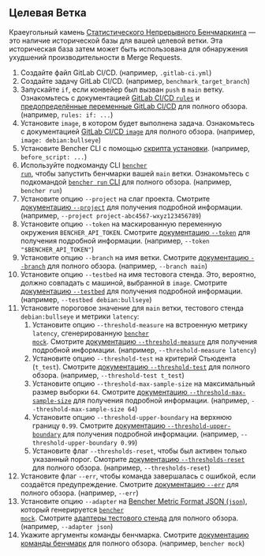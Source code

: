 
## Целевая Ветка

Краеугольный камень [Статистического Непрерывного Бенчмаркинга][statistical continuous benchmarking] — это наличие исторической базы для вашей целевой ветки. Эта историческая база затем может быть использована для обнаружения ухудшений производительности в Merge Requests.

<TargetBranchCode />

1. Создайте файл GitLab CI/CD.
   (например, `.gitlab-ci.yml`)
2. Создайте задачу GitLab CI/CD.
   (например, `benchmark_target_branch`)
3. Запускайте `if`, если конвейер был вызван `push` в `main` ветку.
   Ознакомьтесь с документацией [GitLab CI/CD `rules`][gitlab ci cd rules]
   и [предопределённые переменные GitLab CI/CD][gitlab ci cd redefined variables] для полного обзора.
   (например, `rules: if: ...`)
4. Установите `image`, в котором будет выполнена задача.
   Ознакомьтесь с документацией [GitLab CI/CD `image`][gitlab ci cd image]
   для полного обзора.
   (например, `image: debian:bullseye`)
5. Установите Bencher CLI с помощью [скрипта установки][install bencher cli].
   (например, `before_script: ...`)
6. Используйте подкоманду CLI <code><a href="/ru/docs/explanation/bencher-run/">bencher run</a></code>,
   чтобы запустить бенчмарки вашей `main` ветки.
   Ознакомьтесь с подкомандой [ `bencher run` CLI][bencher run] для полного обзора.
   (например, `bencher run`)
7. Установите опцию `--project` на слаг проекта.
   Смотрите [документацию `--project`][project option] для получения подробной информации.
   (например, `--project project-abc4567-wxyz123456789`)
8. Установите опцию `--token` на маскированную переменную окружения `BENCHER_API_TOKEN`.
   Смотрите [документацию `--token`][token option] для получения подробной информации.
   (например, `--token "$BENCHER_API_TOKEN"`)
9. Установите опцию `--branch` на имя ветки.
   Смотрите [документацию `--branch`][branch option] для полного обзора.
   (например, `--branch main`)
10. Установите опцию `--testbed` на имя тестовога стенда.
   Это, вероятно, должно совпадать с машиной, выбранной в `image`.
   Смотрите [документацию `--testbed`][testbed option] для получения подробной информации.
   (например, `--testbed debian:bullseye`)
11. Установите пороговое значение для `main` ветки, тестового стенда `debian:bullseye` и метрики `latency`:
    1. Установите опцию `--threshold-measure` на встроенную метрику `latency`, сгенерированную <code><a href="/ru/docs/reference/bencher-metric-format/#bencher-mock">bencher mock</a></code>.
    Смотрите [документацию `--threshold-measure`][threshold measure option] для получения подробной информации.
    (например, `--threshold-measure latency`)
    2. Установите опцию `--threshold-test` на критерий Стьюдента (`t_test`).
    Смотрите [документацию `--threshold-test`][threshold test option] для полного обзора.
    (например, `--threshold-test t_test`)
    3. Установите опцию `--threshold-max-sample-size` на максимальный размер выборки `64`.
    Смотрите [документацию `--threshold-max-sample-size`][threshold max sample size] для получения подробной информации.
    (например, `--threshold-max-sample-size 64`)
    4. Установите опцию `--threshold-upper-boundary` на верхнюю границу `0.99`.
    Смотрите [документацию `--threshold-upper-boundary`][threshold upper boundary] для получения подробной информации.
    (например, `--threshold-upper-boundary 0.99`)
    5. Установите флаг `--thresholds-reset`, чтобы был активен только указанный порог.
    Смотрите [документацию `--thresholds-reset`][thresholds reset] для полного обзора.
    (например, `--thresholds-reset`)
12. Установите флаг `--err`, чтобы команда завершалась с ошибкой, если создаётся предупреждение.
   Смотрите [документацию `--err`][alert err] для полного обзора.
   (например, `--err`)
13. Установите опцию `--adapter` на [Bencher Metric Format JSON (`json`)][bmf], который генерируется <code><a href="/ru/docs/reference/bencher-metric-format/#bencher-mock">bencher mock</a></code>.
   Смотрите [адаптеры тестового стенда][adapter json] для полного обзора.
   (например, `--adapter json`)
14. Укажите аргументы команды бенчмарка.
    Смотрите [документацию команды бенчмарк][command argument] для полного обзора.
    (например, `bencher mock`)

[gitlab ci cd rules]: https://docs.gitlab.com/ee/ci/jobs/job_control.html#common-if-clauses-for-rules
[gitlab ci cd redefined variables]: https://docs.gitlab.com/ee/ci/variables/predefined_variables.html
[gitlab ci cd image]: https://docs.gitlab.com/ee/ci/yaml/index.html#image

[statistical continuous benchmarking]: /ru/docs/how-to/track-benchmarks/#statistical-continuous-benchmarking
[install bencher cli]: /ru/docs/how-to/install-cli/#install-cli-with-script
[bencher run]: /ru/docs/explanation/bencher-run/
[project option]: /ru/docs/explanation/bencher-run/#--project-project
[token option]: /ru/docs/explanation/bencher-run/#--token-token
[branch option]: /ru/docs/explanation/branch-selection/#--branch-branch
[testbed option]: /ru/docs/explanation/bencher-run/#--testbed-testbed
[threshold measure option]: /ru/docs/explanation/thresholds/#--threshold-measure-measure
[threshold test option]: /ru/docs/explanation/thresholds/#--threshold-test-test
[threshold max sample size]: /ru/docs/explanation/thresholds/#--threshold-max-sample-size-size
[threshold upper boundary]: /ru/docs/explanation/thresholds/#--threshold-upper-boundary-boundary
[thresholds reset]: /ru/docs/explanation/thresholds/#--thresholds-reset
[alert err]: /ru/docs/explanation/thresholds/#--err
[bmf]: /ru/docs/reference/bencher-metric-format/
[adapter json]: /ru/docs/explanation/adapters/#-json
[command argument]: /ru/docs/explanation/bencher-run/#benchmark-command